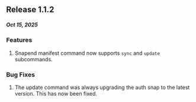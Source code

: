 ## Release 1.1.2
##### Oct 15, 2025

### Features
1. Snapend manifest command now supports `sync` and `update` subcommands.

### Bug Fixes
1. The update command was always upgrading the auth snap to the latest version. This has now been fixed.
